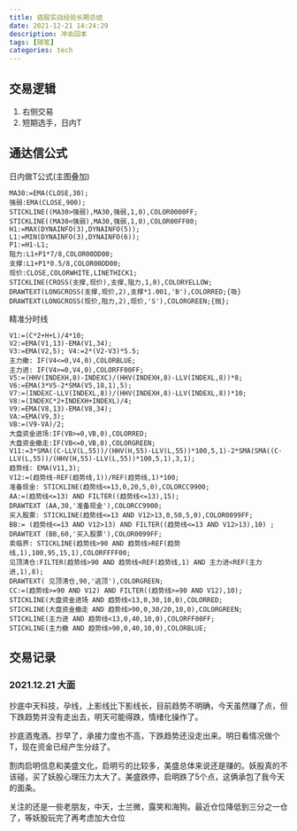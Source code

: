 ```yaml
---
title: 癌股实战经验长期总结
date: 2021-12-21 14:24:29
description: 冲击回本
tags: [随笔]
categories: tech
---
```


## 交易逻辑

1. 右侧交易
2. 短期选手，日内T

## 通达信公式

日内做T公式(主图叠加)

```
MA30:=EMA(CLOSE,30);
强弱:EMA(CLOSE,900);
STICKLINE((MA30>强弱),MA30,强弱,1,0),COLOR0000FF;
STICKLINE((MA30<强弱),MA30,强弱,1,0),COLOR00FF00;
H1:=MAX(DYNAINFO(3),DYNAINFO(5));
L1:=MIN(DYNAINFO(3),DYNAINFO(6));
P1:=H1-L1;
阻力:L1+P1*7/8,COLOR00DD00;
支撑:L1+P1*0.5/8,COLOR00DD00;
现价:CLOSE,COLORWHITE,LINETHICK1;
STICKLINE(CROSS(支撑,现价),支撑,阻力,1,0),COLORYELLOW; DRAWTEXT(LONGCROSS(支撑,现价,2),支撑*1.001,'B'),COLORRED;{吸}
DRAWTEXT(LONGCROSS(现价,阻力,2),现价,'S'),COLORGREEN;{抛};
```

精准分时线

```
V1:=(C*2+H+L)/4*10;
V2:=EMA(V1,13)-EMA(V1,34);
V3:=EMA(V2,5); V4:=2*(V2-V3)*5.5;
主力撤: IF(V4<=0,V4,0),COLORBLUE;
主力进: IF(V4>=0,V4,0),COLORFF00FF;
V5:=(HHV(INDEXH,8)-INDEXC)/(HHV(INDEXH,8)-LLV(INDEXL,8))*8;
V6:=EMA(3*V5-2*SMA(V5,18,1),5);
V7:=(INDEXC-LLV(INDEXL,8))/(HHV(INDEXH,8)-LLV(INDEXL,8))*10;
V8:=(INDEXC*2+INDEXH+INDEXL)/4;
V9:=EMA(V8,13)-EMA(V8,34);
VA:=EMA(V9,3);
VB:=(V9-VA)/2;
大盘资金进场:IF(VB>=0,VB,0),COLORRED;
大盘资金撤走:IF(VB<=0,VB,0),COLORGREEN;
V11:=3*SMA((C-LLV(L,55))/(HHV(H,55)-LLV(L,55))*100,5,1)-2*SMA(SMA((C-LLV(L,55))/(HHV(H,55)-LLV(L,55))*100,5,1),3,1);
趋势线: EMA(V11,3);
V12:=(趋势线-REF(趋势线,1))/REF(趋势线,1)*100;
准备现金: STICKLINE(趋势线<=13,0,20,5,0),COLORCC9900;
AA:=(趋势线<=13) AND FILTER((趋势线<=13),15);
DRAWTEXT (AA,30,'准备现金'),COLORCC9900;
买入股票: STICKLINE(趋势线<=13 AND V12>13,0,50,5,0),COLOR0099FF;
BB:= (趋势线<=13 AND V12>13) AND FILTER((趋势线<=13 AND V12>13),10) ;
DRAWTEXT (BB,60,'买入股票'),COLOR0099FF;
卖临界: STICKLINE(趋势线>90 AND 趋势线>REF(趋势线,1),100,95,15,1),COLORFFFF00;
见顶清仓:FILTER(趋势线>90 AND 趋势线<REF(趋势线,1) AND 主力进<REF(主力进,1),8);
DRAWTEXT( 见顶清仓,90,'逃顶'),COLORGREEN;
CC:=(趋势线>=90 AND V12) AND FILTER((趋势线>=90 AND V12),10);
STICKLINE(大盘资金进场 AND 趋势线<13,0,30,10,0),COLORRED;
STICKLINE(大盘资金撤走 AND 趋势线>90,0,30/20,10,0),COLORGREEN;
STICKLINE(主力进 AND 趋势线<13,0,40,10,0),COLORFF00FF;
STICKLINE(主力撤 AND 趋势线>90,0,40,10,0),COLORBLUE;
```

## 交易记录

### 2021.12.21 大面

抄底中天科技，孕线，上影线比下影线长，目前趋势不明确，今天虽然赚了点，但下跌趋势并没有走出去，明天可能得跌，情绪化操作了。

抄底酒鬼酒。抄早了，承接力度也不高，下跌趋势还没走出来。明日看情况做个T，现在资金已经产生分歧了。

割肉启明信息和美盛文化，启明亏的比较多，美盛总体来说还是赚的。妖股真的不该碰，买了妖股心理压力太大了。美盛跌停，启明跌了5个点，这俩承包了我今天的面条。

关注的还是一些老朋友，中天，士兰微，露笑和海狗。最近仓位降低到三分之一仓了，等妖股玩完了再考虑加大仓位

